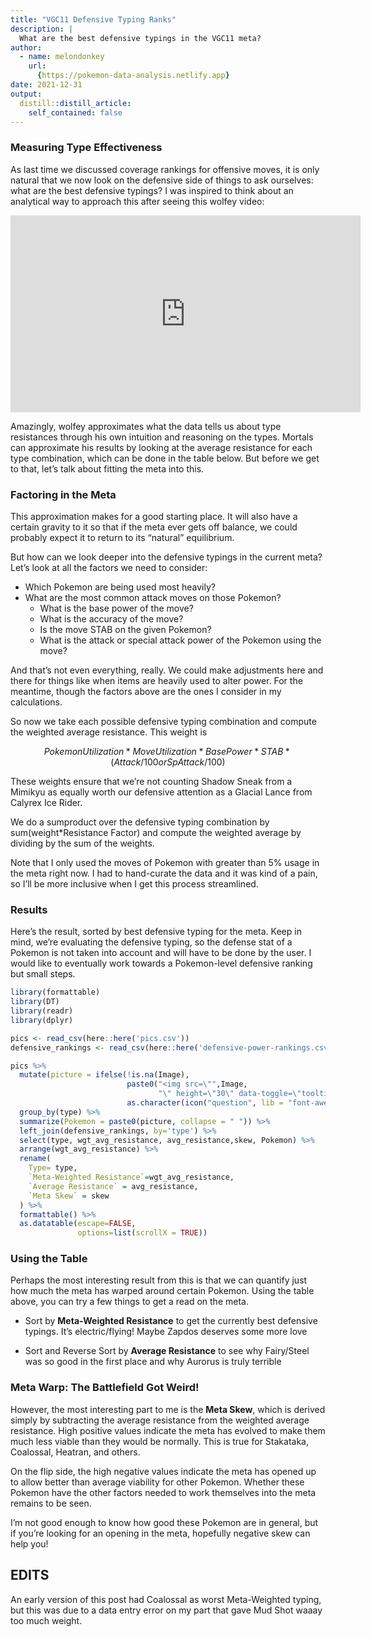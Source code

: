 ```yaml
---
title: "VGC11 Defensive Typing Ranks"
description: |
  What are the best defensive typings in the VGC11 meta?
author:
  - name: melondonkey
    url:
      {https://pokemon-data-analysis.netlify.app}
date: 2021-12-31
output:
  distill::distill_article:
    self_contained: false
---
```


### Measuring Type Effectiveness

As last time we discussed coverage rankings for offensive moves, it is only natural that we now look on the defensive side of things to ask ourselves: what are the best defensive typings?  I was inspired to think about an analytical way to approach this after seeing this wolfey video:

<iframe width="560" height="315" src="https://www.youtube.com/embed/8DQyRktcG00" title="YouTube video player" frameborder="0" allow="accelerometer; autoplay; clipboard-write; encrypted-media; gyroscope; picture-in-picture" allowfullscreen></iframe>

Amazingly, wolfey approximates what the data tells us about type resistances through his own intuition and reasoning on the types.  Mortals can approximate his results by looking at the average resistance for each type combination, which can be done in the table below.  But before we get to that, let's talk about fitting the meta into this.


### Factoring in the Meta

This approximation makes for a good starting place.  It will also have a certain gravity to it so that if the meta ever gets off balance, we could probably expect it to return to its "natural" equilibrium.  

But how can we look deeper into the defensive typings in the current meta? Let's look at all the factors we need to consider:

* Which Pokemon are being used most heavily? 
* What are the most common attack moves on those Pokemon?
    * What is the base power of the move?
    * What is the accuracy of the move?
    * Is the move STAB on the given Pokemon? 
    * What is the attack or special attack power of the Pokemon using the move?
    
And that's not even everything, really.  We could make adjustments here and there for things like when items are heavily used to alter power.  For the meantime, though the factors above are the ones I consider in my calculations.  

So now we take each possible defensive typing combination and compute the weighted average resistance.  This weight is 

$$Pokemon Utilization * Move Utilization * Base Power * STAB * (Attack/100or SpAttack/100)$$

These weights ensure that we're not counting Shadow Sneak from a Mimikyu as equally worth our defensive attention as a Glacial Lance from Calyrex Ice Rider.  

We do a sumproduct over the defensive typing combination by sum(weight*Resistance Factor) and compute the weighted average by dividing by the sum of the weights.  

Note that I only used the moves of Pokemon with greater than 5% usage in the meta right now.  I had to hand-curate the data and it was kind of a pain, so I'll be more inclusive when I get this process streamlined.  

### Results

Here's the result, sorted by best defensive typing for the meta.  Keep in mind, we're evaluating the defensive typing, so the defense stat of a Pokemon is not taken into account and will have to be done by the user.  I would like to eventually work towards a Pokemon-level defensive ranking but small steps. 

```r
library(formattable)
library(DT)
library(readr)
library(dplyr)

pics <- read_csv(here::here('pics.csv'))
defensive_rankings <- read_csv(here::here('defensive-power-rankings.csv'))

pics %>%
  mutate(picture = ifelse(!is.na(Image), 
                          paste0("<img src=\"",Image, 
                                 "\" height=\"30\" data-toggle=\"tooltip\" data-placement=\"right\" title=\"","\"></img>"), 
                          as.character(icon("question", lib = "font-awesome")))) %>%
  group_by(type) %>%
  summarize(Pokemon = paste0(picture, collapse = " ")) %>%
  left_join(defensive_rankings, by='type') %>%
  select(type, wgt_avg_resistance, avg_resistance,skew, Pokemon) %>%
  arrange(wgt_avg_resistance) %>%
  rename(
    Type= type,
    `Meta-Weighted Resistance`=wgt_avg_resistance,
    `Average Resistance` = avg_resistance,
    `Meta Skew` = skew
  ) %>%
  formattable() %>%
  as.datatable(escape=FALSE,
               options=list(scrollX = TRUE))

```


### Using the Table

Perhaps the most interesting result from this is that we can quantify just how much the meta has warped around certain Pokemon.  Using the table above, you can try a few things to get a read on the meta.

* Sort by **Meta-Weighted Resistance** to get the currently best defensive typings.  It's electric/flying!  Maybe Zapdos deserves some more love


* Sort and Reverse Sort by **Average Resistance** to see why Fairy/Steel was so good in the first place and why Aurorus is truly terrible


### Meta Warp: The Battlefield Got Weird!

However, the most interesting part to me is the **Meta Skew**, which is derived simply by subtracting the average resistance from the weighted average resistance.  High positive values indicate the meta has evolved to make them much less viable than they would be normally.  This is true for Stakataka, Coalossal, Heatran, and others.  

On the flip side, the high negative values indicate the meta has opened up to allow better than average viability for other Pokemon.  Whether these Pokemon have the other factors needed to work themselves into the meta remains to be seen.  

I'm not good enough to know how good these Pokemon are in general, but if you're looking for an opening in the meta, hopefully negative skew can help you!


## EDITS

An early version of this post had Coalossal as worst Meta-Weighted typing, but this was due to a data entry error on my part that gave Mud Shot waaay too much weight.  